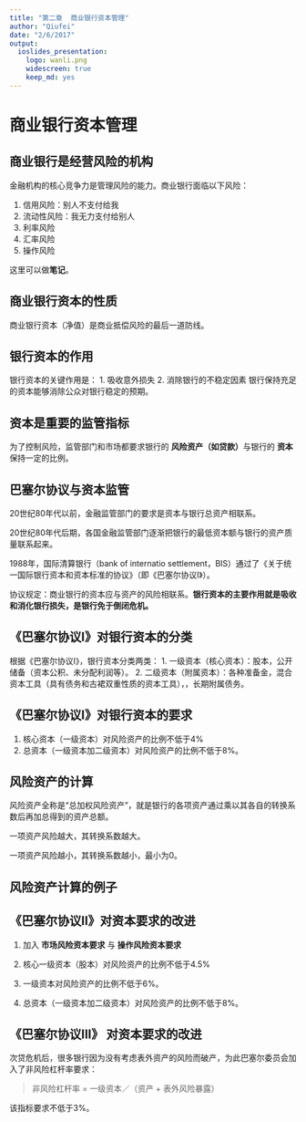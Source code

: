 ```yaml
---
title: "第二章  商业银行资本管理"
author: "Qiufei"
date: "2/6/2017"
output:
  ioslides_presentation: 
    logo: wanli.png
    widescreen: true
    keep_md: yes
---
```



# 商业银行资本管理 #

## 商业银行是经营风险的机构 ##
金融机构的核心竞争力是管理风险的能力。商业银行面临以下风险：

1. 信用风险：别人不支付给我
2. 流动性风险：我无力支付给别人
3. 利率风险
4. 汇率风险
5. 操作风险

<div class="notes">

这里可以做**笔记**。

</div>


## 商业银行资本的性质 ##

商业银行资本（净值）是商业抵偿风险的最后一道防线。

## 银行资本的作用 ##
银行资本的关键作用是：
1. 吸收意外损失
2. 消除银行的不稳定因素
银行保持充足的资本能够消除公众对银行稳定的预期。

## 资本是重要的监管指标 ##

为了控制风险，监管部门和市场都要求银行的
**风险资产（如贷款）**与银行的
**资本**保持一定的比例。

## 巴塞尔协议与资本监管 ##
20世纪80年代以前，金融监管部门的要求是资本与银行总资产相联系。

20世纪80年代后期，各国金融监管部门逐渐把银行的最低资本额与银行的资产质量联系起来。

1988年，国际清算银行（bank of internatio settlement，BIS）通过了《关于统一国际银行资本和资本标准的协议》（即《巴塞尔协议I》）。

协议规定：商业银行的资本应与资产的风险相联系。**银行资本的主要作用就是吸收和消化银行损失，是银行免于倒闭危机。**

## 《巴塞尔协议I》对银行资本的分类 ##
根据《巴塞尔协议I》，银行资本分类两类：
1. 一级资本（核心资本）：股本，公开储备（资本公积、未分配利润等）。
2. 二级资本（附属资本）：各种准备金，混合资本工具（具有债务和古裙双重性质的资本工具），，长期附属债务。

## 《巴塞尔协议I》对银行资本的要求 ##

1. 核心资本（一级资本）对风险资产的比例不低于4%
2. 总资本（一级资本加二级资本）对风险资产的比例不低于8%。

## 风险资产的计算 ##
风险资产全称是“总加权风险资产”，就是银行的各项资产通过乘以其各自的转换系数后再加总得到的资产总额。

一项资产风险越大，其转换系数越大。

一项资产风险越小，其转换系数越小，最小为0。

## 风险资产计算的例子 ##

## 《巴塞尔协议II》对资本要求的改进 ##

1. 加入
**市场风险资本要求**
与
**操作风险资本要求**

2. 核心一级资本（股本）对风险资产的比例不低于4.5%
3. 一级资本对风险资产的比例不低于6%。
4. 总资本（一级资本加二级资本）对风险资产的比例不低于8%。

## 《巴塞尔协议III》 对资本要求的改进 ##

次贷危机后，很多银行因为没有考虑表外资产的风险而破产，为此巴塞尔委员会加入了非风险杠杆率要求：

> 非风险杠杆率 = 一级资本／（资产 + 表外风险暴露）

该指标要求不低于3%。

